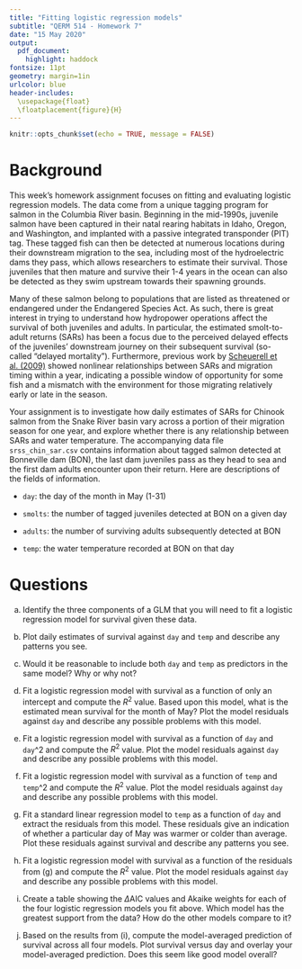 ```yaml
---
title: "Fitting logistic regression models"
subtitle: "QERM 514 - Homework 7"
date: "15 May 2020"
output:
  pdf_document:
    highlight: haddock
fontsize: 11pt
geometry: margin=1in
urlcolor: blue
header-includes:
  \usepackage{float}
  \floatplacement{figure}{H}
---
```


```r
knitr::opts_chunk$set(echo = TRUE, message = FALSE)
```

# Background

This week's homework assignment focuses on fitting and evaluating logistic regression models. The data come from a unique tagging program for salmon in the Columbia River basin. Beginning in the mid-1990s, juvenile salmon have been captured in their natal rearing habitats in Idaho, Oregon, and Washington, and implanted with a passive integrated transponder (PIT) tag. These tagged fish can then be detected at numerous locations during their downstream migration to the sea, including most of the hydroelectric dams they pass, which allows researchers to estimate their survival. Those juveniles that then mature and survive their 1-4 years in the ocean can also be detected as they swim upstream towards their spawning grounds.

Many of these salmon belong to populations that are listed as threatened or endangered under the Endangered Species Act. As such, there is great interest in trying to understand how hydropower operations affect the survival of both juveniles and adults. In particular, the estimated smolt-to-adult returns (SARs) has been a focus due to the perceived delayed effects of the juveniles' downstream journey on their subsequent survival (so-called "delayed mortality"). Furthermore, previous work by [Scheuerell et al. (2009)](https://doi.org/10.1111/j.1365-2664.2009.01693.x) showed nonlinear relationships between SARs and migration timing within a year, indicating a possible window of opportunity for some fish and a mismatch with the environment for those migrating relatively early or late in the season.

Your assignment is to investigate how daily estimates of SARs for Chinook salmon from the Snake River basin vary across a portion of their migration season for one year, and explore whether there is any relationship between SARs and water temperature. The accompanying data file `srss_chin_sar.csv` contains information about tagged salmon detected at Bonneville dam (BON), the last dam juveniles pass as they head to sea and the first dam adults encounter upon their return. Here are descriptions of the fields of information.

* `day`: the day of the month in May (1-31)

* `smolts`: the number of tagged juveniles detected at BON on a given day

* `adults`: the number of surviving adults subsequently detected at BON

* `temp`: the water temperature recorded at BON on that day


# Questions

a) Identify the three components of a GLM that you will need to fit a logistic regression model for survival given these data.

b) Plot daily estimates of survival against `day` and `temp` and describe any patterns you see.

c) Would it be reasonable to include both `day` and `temp` as predictors in the same model? Why or why not?

d) Fit a logistic regression model with survival as a function of only an intercept and compute the $R^2$ value. Based upon this model, what is the estimated mean survival for the month of May? Plot the model residuals against `day` and describe any possible problems with this model.

e) Fit a logistic regression model with survival as a function of `day` and `day`^2 and compute the $R^2$ value. Plot the model residuals against `day` and describe any possible problems with this model.

f) Fit a logistic regression model with survival as a function of `temp` and `temp`^2 and compute the $R^2$ value. Plot the model residuals against `day` and describe any possible problems with this model.

g) Fit a standard linear regression model to `temp` as a function of `day` and extract the residuals from this model. These residuals give an indication of whether a particular day of May was warmer or colder than average. Plot these residuals against survival and describe any patterns you see.

h) Fit a logistic regression model with survival as a function of the residuals from (g) and compute the $R^2$ value. Plot the model residuals against `day` and describe any possible problems with this model.

i) Create a table showing the $\Delta$AIC values and Akaike weights for each of the four logistic regression models you fit above. Which model has the greatest support from the data? How do the other models compare to it?

j) Based on the results from (i), compute the model-averaged prediction of survival across all four models. Plot survival versus day and overlay your model-averaged prediction. Does this seem like good model overall?


